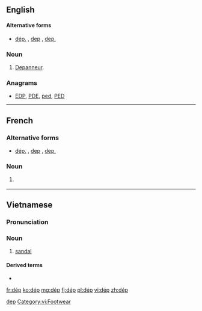 {{also|dep|DEP|đẹp}}
==English==

====Alternative forms====
* [[dép.]] , [[dep]] , [[dep.]]

===Noun===
{{en-noun}}

# {{context|Quebec|lang=en}} [[depanneur|Depanneur]].

===Anagrams===
* [[EDP#English|EDP]], [[PDE#English|PDE]], [[ped#English|ped]], [[PED#English|PED]]

[[Category:English terms spelled with É|dep]]

----

==French==

===Alternative forms===
* [[dép.]] , [[dep]] , [[dep.]]

===Noun===
{{fr-noun|m|dép}}

# {{context|Canada|lang=fr}} {{abbreviation of|dépanneur|lang=fr}}

----

==Vietnamese==

===Pronunciation===
{{vi-pron}}

===Noun===
{{vi-noun}}

# [[sandal]]

====Derived terms====
* {{l|vi|dép tông}}

{{attention|vi}}

[[Category:vi:Footwear]]

[[fr:dép]]
[[ko:dép]]
[[mg:dép]]
[[fj:dép]]
[[pl:dép]]
[[vi:dép]]
[[zh:dép]]